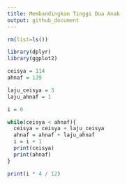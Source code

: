 ```yaml
---
title: Membandingkan Tinggi Dua Anak
output: github_document
---
```


```r
rm(list=ls())

library(dplyr)
library(ggplot2)
```

```r
ceisya = 114
ahnaf = 139

laju_ceisya = 3
laju_ahnaf = 1

i = 0

while(ceisya < ahnaf){
  ceisya = ceisya + laju_ceisya
  ahnaf = ahnaf + laju_ahnaf
  i = i + 1
  print(ceisya)
  print(ahnaf)
}

print(i * 4 / 12)
``` 
